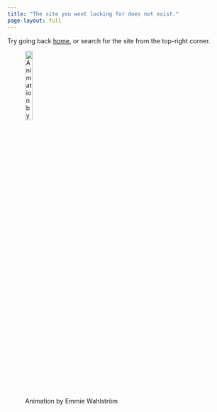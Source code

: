 ```yaml
---
title: "The site you went looking for does not exist."
page-layout: full
---
```


Try going back [home](index.qmd), or search for the site from the top-right corner.

![Animation by Emmie Wahlström](images/jonas-walk.GIF){.center-cropped}



<style>
    .center-cropped {
    width: 20%;
    object-fit: contain;
    object-position: center;
  }
</style>
